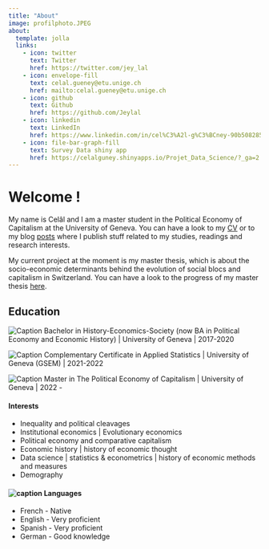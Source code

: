 ```yaml
---
title: "About"
image: profilphoto.JPEG
about:
  template: jolla
  links:
    - icon: twitter
      text: Twitter
      href: https://twitter.com/jey_lal
    - icon: envelope-fill
      text: celal.gueney@etu.unige.ch
      href: mailto:celal.gueney@etu.unige.ch
    - icon: github
      text: Github
      href: https://github.com/Jeylal
    - icon: linkedin
      text: LinkedIn
      href: https://www.linkedin.com/in/cel%C3%A2l-g%C3%BCney-90b508285/?originalSubdomain=ch
    - icon: file-bar-graph-fill
      text: Survey Data shiny app
      href: https://celalguney.shinyapps.io/Projet_Data_Science/?_ga=2.255792968.1974330428.1680436983-1453518093.1673880491 
---
```


# Welcome !

My name is Celâl and I am a master student in the Political Economy of Capitalism at the University of Geneva. You can have a look to my [CV](https://jeylal.github.io/celalguney/CV.html) or to my blog [posts](https://jeylal.github.io/celalguney/) where I publish stuff related to my studies, readings and research interests.

My current project at the moment is my master thesis, which is about the socio-economic determinants behind the evolution of social blocs and capitalism in Switzerland. You can have a look to the progress of my master thesis [here](Social-Blocs,-Political-Cleavages-and-Institutional-Change-in-Switzerland-1.pdf).

## Education

![Caption](mortarboard-fill.svg)   Bachelor in History-Economics-Society (now BA in Political Economy and Economic History) \| University of Geneva \| 2017-2020

![Caption](mortarboard-fill.svg)   Complementary Certificate in Applied Statistics \| University of Geneva (GSEM) \| 2021-2022

![Caption](mortarboard-fill.svg)  Master in The Political Economy of Capitalism \| University of Geneva \| 2022 -

#### Interests

- Inequality and political cleavages
- Institutional economics | Evolutionary economics
- Political economy and comparative capitalism
- Economic history | history of economic thought 
- Data science | statistics & econometrics | history of economic methods and measures
- Demography

#### ![caption](translate.svg) Languages

- French - Native
- English - Very proficient
- Spanish - Very proficient
- German - Good knowledge


